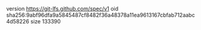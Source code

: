 version https://git-lfs.github.com/spec/v1
oid sha256:9abf96dfa9a5845487cf8482f36a48378a11ea9613167cbfab712aabc4d58226
size 133390
